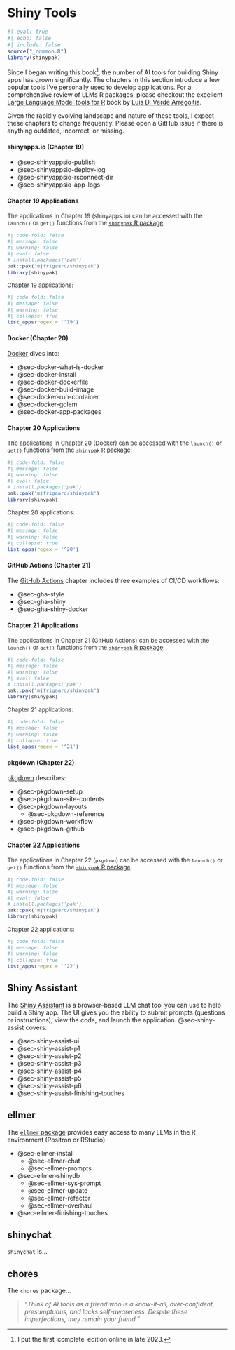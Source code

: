 # Shiny Tools {#sec-shiny-tools .unnumbered}

```r
#| eval: true 
#| echo: false 
#| include: false
source("_common.R")
library(shinypak)
```

Since I began writing this book[^book-birth], the number of AI tools for building Shiny apps has grown significantly. The chapters in this section introduce a few popular tools I've personally used to develop applications. For a comprehensive review of LLMs R packages, please checkout the excellent [Large Language Model tools for R](https://luisdva.github.io/llmsr-book/) book by [Luis D. Verde Arregoitia](https://luisdva.github.io). 

Given the rapidly evolving landscape and nature of these tools, I expect these chapters to change frequently. Please open a GitHub issue if there is anything outdated, incorrect, or missing.

[^book-birth]: I put the first 'complete' edition online in late 2023. 

:::: {.callout-tip collapse="true" title="Review Chapters 19 - 22"}

::: {.callout-note collapse='true'}

#### shinyapps.io (Chapter 19)

- @sec-shinyappsio-publish    
- @sec-shinyappsio-deploy-log   
- @sec-shinyappsio-rsconnect-dir    
- @sec-shinyappsio-app-logs   

:::: {.callout-tip collapse='true' appearance='default'}

#### Chapter 19 Applications

::: {style='font-size: 0.95em; color: #282b2d;'}

The applications in Chapter 19 (shinyapps.io) can be accessed with the `launch()` or `get()` functions from the [`shinypak` R package](https://mjfrigaard.github.io/shinypak/):

```r
#| code-fold: false 
#| message: false
#| warning: false
#| eval: false
# install.packages('pak')
pak::pak('mjfrigaard/shinypak')
library(shinypak)
```

Chapter 19 applications:
  
```r
#| code-fold: false 
#| message: false
#| warning: false
#| collapse: true
list_apps(regex = '^19')
```

::: 

::::

:::

::: {.callout-note collapse='true'}

#### Docker (Chapter 20)

[Docker](docker.qmd) dives into:

- @sec-docker-what-is-docker  
- @sec-docker-install     
- @sec-docker-dockerfile    
- @sec-docker-build-image   
- @sec-docker-run-container   
- @sec-docker-golem   
- @sec-docker-app-packages    

:::: {.callout-tip collapse='true' appearance='default'}

#### Chapter 20 Applications

::: {style='font-size: 0.95em; color: #282b2d;'}

The applications in Chapter 20 (Docker) can be accessed with the `launch()` or `get()` functions from the [`shinypak` R package](https://mjfrigaard.github.io/shinypak/):


```r
#| code-fold: false 
#| message: false
#| warning: false
#| eval: false
# install.packages('pak')
pak::pak('mjfrigaard/shinypak')
library(shinypak)
```

Chapter 20 applications:
  
```r
#| code-fold: false 
#| message: false
#| warning: false
#| collapse: true
list_apps(regex = '^20')
```

::: 

::::

:::

::: {.callout-note collapse='true'}

#### GitHub Actions (Chapter 21)

The [GitHub Actions](gha.qmd) chapter includes three examples of CI/CD workflows:

- @sec-gha-style    
- @sec-gha-shiny    
- @sec-gha-shiny-docker   

:::: {.callout-tip collapse='true' appearance='default'}

#### Chapter 21 Applications

::: {style='font-size: 0.95em; color: #282b2d;'}

The applications in Chapter 21 (GitHub Actions) can be accessed with the `launch()` or `get()` functions from the [`shinypak` R package](https://mjfrigaard.github.io/shinypak/):


```r
#| code-fold: false 
#| message: false
#| warning: false
#| eval: false
# install.packages('pak')
pak::pak('mjfrigaard/shinypak')
library(shinypak)
```

Chapter 21 applications:
  
```r
#| code-fold: false 
#| message: false
#| warning: false
#| collapse: true
list_apps(regex = '^21')
```

::: 

::::

:::

::: {.callout-note collapse='true'}

#### pkgdown (Chapter 22)

[pkgdown](pkgdown.qmd) describes:

- @sec-pkgdown-setup    
- @sec-pkgdown-site-contents            
- @sec-pkgdown-layouts      
    - @sec-pkgdown-reference      
- @sec-pkgdown-workflow       
- @sec-pkgdown-github     

:::: {.callout-tip collapse='true' appearance='default'}

#### Chapter 22 Applications

::: {style='font-size: 0.95em; color: #282b2d;'}

The applications in Chapter 22 (`pkgdown`) can be accessed with the `launch()` or `get()` functions from the [`shinypak` R package](https://mjfrigaard.github.io/shinypak/):


```r
#| code-fold: false 
#| message: false
#| warning: false
#| eval: false
# install.packages('pak')
pak::pak('mjfrigaard/shinypak')
library(shinypak)
```

Chapter 22 applications:
  
```r
#| code-fold: false 
#| message: false
#| warning: false
#| collapse: true
list_apps(regex = '^22')
```

::: 

::::

:::


::::


## Shiny Assistant

The [Shiny Assistant](https://gallery.shinyapps.io/assistant/) is a browser-based LLM chat tool you can use to help build a Shiny app. The UI gives you the ability to submit prompts (questions or instructions), view the code, and launch the application. @sec-shiny-assist covers: 

- @sec-shiny-assist-ui    
- @sec-shiny-assist-p1  
- @sec-shiny-assist-p2  
- @sec-shiny-assist-p3  
- @sec-shiny-assist-p4  
- @sec-shiny-assist-p5  
- @sec-shiny-assist-p6
- @sec-shiny-assist-finishing-touches

## ellmer

The [`ellmer` package](https://ellmer.tidyverse.org/) provides easy access to many LLMs in the R environment (Positron or RStudio).

- @sec-ellmer-install
    - @sec-ellmer-chat    
    - @sec-ellmer-prompts       
- @sec-ellmer-shinydb   
    - @sec-ellmer-sys-prompt        
    - @sec-ellmer-update    
    - @sec-ellmer-refactor      
    - @sec-ellmer-overhaul    
- @sec-ellmer-finishing-touches   


## shinychat 

`shinychat` is...

## chores 

The `chores` package...


> "*Think of AI tools as a friend who is a know-it-all, over-confident, presumptuous, and lacks self-awareness. Despite these imperfections, they remain your friend.*"